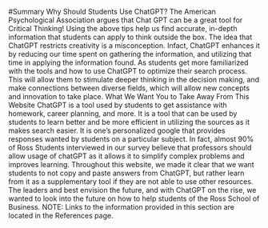 #Summary
Why Should Students Use ChatGPT?
The American Psychological Association argues that Chat GPT can be a great tool for Critical Thinking! Using the above tips help us find accurate, in-depth information that students can apply to think outside the box. The idea that ChatGPT restricts creativity is a misconception. Infact, ChatGPT enhances it by reducing our time spent on gathering the information, and utilizing that time in applying the information found. As students get more familiarized with the tools and how to use ChatGPT to optimize their search process. This will allow them to stimulate deeper thinking in the decision making, and make connections between diverse fields, which will allow new concepts and innovation to take place.
What We Want You to Take Away From This Website
ChatGPT is a tool used by students to get assistance with homework, career planning, and more. It is a tool that can be used by students to learn better and be more efficient in utilizing the sources as it makes search easier. It is one’s personalized google that provides responses wanted by students on a particular subject. In fact, almost 90% of Ross Students interviewed in our survey believe that professors should allow usage of chatGPT as it allows it to simplify complex problems and improves learning. Throughout this website, we made it clear that we want students to not copy and paste answers from ChatGPT, but rather learn from it as a supplementary tool if they are not able to use other resources. The leaders and best envision the future, and with ChatGPT on the rise, we wanted to look into the future on how to help students of the Ross School of Business.
NOTE: Links to the information provided in this section are located in the References page.
